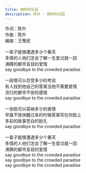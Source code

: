 ```yaml
---
title: 拥挤的乐园
description: 陈升 - 拥挤的乐园
---
```


作词：陈升<br />作曲：陈升<br />编曲：王豫民<br /><br />一辈子能够遭遇多少个春天<br />多情的人他们怎会了解一生爱过就一回<br />沸腾的都市盲目的爱情<br />say goodbye to the crowded paradise<br /><br />一段情可以忍受多少的考验<br />有人找到他自己的答案当他不需要爱情<br />流行的都市不安的感情<br />say goodbye to the crowded paradise<br /><br />一张脸可以容纳多少的表情<br />早晨不愉快醒过来的时候答案写在你脸上<br />多彩的故事苍白的脸孔<br />say goodbye to the crowded paradise<br /><br />一辈子能够遭遇多少个春天<br />多情的人他们怎会了解一生爱过就一回<br />沸腾的都市盲目的爱情<br />say goodbye to the crowded paradise<br />say goodbye to the crowded paradise<br />say goodbye to the crowded paradise